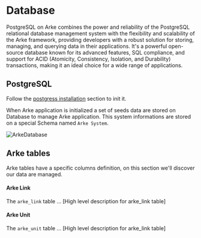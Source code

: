 # Database
PostgreSQL on Arke combines the power and reliability of the PostgreSQL relational database management system with the
flexibility and scalability of the Arke framework, providing developers with a robust solution for storing, managing,
and querying data in their applications. It's a powerful open-source database known for its advanced features, SQL
compliance, and support for ACID (Atomicity, Consistency, Isolation, and Durability) transactions, making it an ideal
choice for a wide range of applications.

## PostgreSQL
Follow the [postgress installation](/backend/installation/postgres) section to init it.

When Arke application is initialized a set of seeds data are stored on Database to manage Arke application. This system
informations are stored on a special Schema named `Arke System`.

![ArkeDatabase](/architecture/architecture_database_1.png)

## Arke tables
Arke tables have a specific columns definition, on this section we'll discover our data are managed.

#### Arke Link
The `arke_link` table ...
[High level description for arke_link table]

#### Arke Unit
The `arke_unit` table ...
[High level description for arke_link table]
